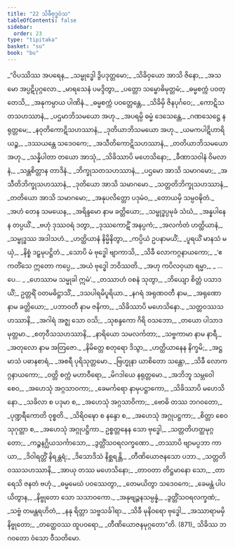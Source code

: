 ```yaml
---
title: "22 သိခီဗုဒ္ဓဝံသ"
tableOfContents: false
sidebar:
  order: 23
type: "tipitaka"
basket: "su"
book: "bu"
---
```



<DynamicBreadcrumb />

<Division number="1" book="bu" e="ch" v="21" p="366">

<Paragraph number="866" type="verses" book="bu">
_“ဝိပဿိဿ အပရေန,_  
_သမ္ဗုဒ္ဓေါ ဒွိပဒုတ္တမော;_  
_သိခိဝှယော အာသိ ဇိနော,_  
_အသမော အပ္ပဋိပုဂ္ဂလော._  

</Paragraph>

</Division>
<Division number="2" book="bu" e="ch" v="21" p="366">

<Paragraph number="867" type="verses" book="bu">
_မာရသေနံ ပမဒ္ဒိတွာ,_  
_ပတ္တော သမ္ဗောဓိမုတ္တမံ;_  
_ဓမ္မစက္ကံ ပဝတ္တေသိ,_  
_အနုကမ္ပာယ ပါဏိနံ._  

</Paragraph>

</Division>
<Division number="3" book="bu" e="ch" v="21" p="366">

<Paragraph number="868" type="verses" book="bu">
_ဓမ္မစက္ကံ ပဝတ္တေန္တေ,_  
_သိခိမှိ ဇိနပုင်္ဂဝေ;_  
_ကောဋိသတသဟဿာနံ,_  
_ပဌမာဘိသမယော အဟု._  

</Paragraph>

</Division>
<Division number="4" book="bu" e="ch" v="21" p="366">

<Paragraph number="869" type="verses" book="bu">
_အပရမ္ပိ ဓမ္မံ ဒေသေန္တေ,_  
_ဂဏသေဋ္ဌေ နရုတ္တမေ;_  
_နဝုတိကောဋိသဟဿာနံ,_  
_ဒုတိယာဘိသမယော အဟု._  

</Paragraph>

</Division>
<Division number="5" book="bu" e="ch" v="21" p="366">

<Paragraph number="870" type="verses" book="bu">
_ယမကပါဋိဟာရိယဉ္စ,_  
_ဒဿယန္တေ သဒေဝကေ;_  
_အသီတိကောဋိသဟဿာနံ,_  
_တတိယာဘိသမယော အဟု._  

</Paragraph>

</Division>
<Division number="6" book="bu" e="ch" v="21" p="367">

<Paragraph number="871" type="verses" book="bu">
_သန္နိပါတာ တယော အာသုံ,_  
_သိခိဿာပိ မဟေသိနော;_  
_ခီဏာသဝါနံ ဝိမလာနံ,_  
_သန္တစိတ္တာန တာဒိနံ._  

</Paragraph>

</Division>
<Division number="7" book="bu" e="ch" v="21" p="367">

<Paragraph number="872" type="verses" book="bu">
_ဘိက္ခုသတသဟဿာနံ,_  
_ပဌမော အာသိ သမာဂမော;_  
_အသီတိဘိက္ခုသဟဿာနံ,_  
_ဒုတိယော အာသိ သမာဂမော._  

</Paragraph>

</Division>
<Division number="8" book="bu" e="ch" v="21" p="367">

<Paragraph number="873" type="verses" book="bu">
_သတ္တတိဘိက္ခုသဟဿာနံ,_  
_တတိယော အာသိ သမာဂမော;_  
_အနုပလိတ္တော ပဒုမံဝ,_  
_တောယမှိ သမ္ပဝဍ္ဎိတံ._  

</Paragraph>

</Division>
<Division number="9" book="bu" e="ch" v="21" p="367">

<Paragraph number="874" type="verses" book="bu">
_အဟံ တေန သမယေန,_  
_အရိန္ဒမော နာမ ခတ္တိယော;_  
_သမ္ဗုဒ္ဓပ္ပမုခံ သံဃံ,_  
_အန္နပါနေန တပ္ပယိံ._  

</Paragraph>

</Division>
<Division number="10" book="bu" e="ch" v="21" p="367">

<Paragraph number="875" type="verses" book="bu">
_ဗဟုံ ဒုဿဝရံ ဒတွာ,_  
_ဒုဿကောဋိံ အနပ္ပကံ;_  
_အလင်္ကတံ ဟတ္ထိယာနံ,_  
_သမ္ဗုဒ္ဓဿ အဒါသဟံ._  

</Paragraph>

</Division>
<Division number="11" book="bu" e="ch" v="21" p="367">

<Paragraph number="876" type="verses" book="bu">
_ဟတ္ထိယာနံ နိမ္မိနိတွာ,_  
_ကပ္ပိယံ ဥပနာမယိံ;_  
_ပူရယိံ မာနသံ မယှံ,_  
_နိစ္စံ ဒဠှမုပဋ္ဌိတံ._  

</Paragraph>

</Division>
<Division number="12" book="bu" e="ch" v="21" p="367">

<Paragraph number="877" type="verses" book="bu">
_သောပိ မံ ဗုဒ္ဓေါ ဗျာကာသိ,_  
_သိခီ လောကဂ္ဂနာယကော;_  
_‘ဧကတိံသေ ဣတော ကပ္ပေ,_  
_အယံ ဗုဒ္ဓေါ ဘဝိဿတိ._  

</Paragraph>

</Division>
<Division number="13" book="bu" e="ch" v="21" p="367">

<Paragraph number="878" type="verses" book="bu">
_အဟု ကပိလဝှယာ ရမ္မာ,_  
_ …ပေ… _  
_ဟေဿာမ သမ္မုခါ ဣမံ’._  

</Paragraph>

</Division>
<Division number="14" book="bu" e="ch" v="21" p="367">

<Paragraph number="879" type="verses" book="bu">
_တဿာဟံ ဝစနံ သုတွာ,_  
_ဘိယျော စိတ္တံ ပသာဒယိံ;_  
ဥတ္တရိံ ဝတမဓိဋ္ဌာသိံ,_  
_ဒသပါရမိပူရိယာ._  

</Paragraph>

</Division>
<Division number="15" book="bu" e="ch" v="21" p="367">

<Paragraph number="880" type="verses" book="bu">
_နဂရံ အရုဏဝတီ နာမ,_  
_အရုဏော နာမ ခတ္တိယော;_  
_ပဘာဝတီ နာမ ဇနိကာ,_  
_သိခိဿာပိ မဟေသိနော._  

</Paragraph>

</Division>
<Division number="16" book="bu" e="ch" v="21" p="367">

<Paragraph number="881" type="verses" book="bu">
_သတ္တဝဿသဟဿာနိ,_  
_အဂါရံ အဇ္ဈ သော ဝသိ;_  
_သုစန္ဒကော ဂိရိ ဝသဘော,_  
_တယော ပါသာဒမုတ္တမာ._  

</Paragraph>

</Division>
<Division number="17" book="bu" e="ch" v="21" p="367">

<Paragraph number="882" type="verses" book="bu">
_စတုဝီသသဟဿာနိ,_  
_နာရိယော သမလင်္ကတာ;_  
_သဗ္ဗကာမာ နာမ နာရီ,_  
_အတုလော နာမ အတြဇော._  

</Paragraph>

</Division>
<Division number="18" book="bu" e="ch" v="21" p="367">

<Paragraph number="883" type="verses" book="bu">
_နိမိတ္တေ စတုရော ဒိသွာ,_  
_ဟတ္ထိယာနေန နိက္ခမိ;_  
_အဋ္ဌမာသံ ပဓာနစာရံ,_  
_အစရီ ပုရိသုတ္တမော._  

</Paragraph>

</Division>
<Division number="19" book="bu" e="ch" v="21" p="368">

<Paragraph number="884" type="verses" book="bu">
_ဗြဟ္မုနာ ယာစိတော သန္တော,_  
_သိခီ လောကဂ္ဂနာယကော;_  
_ဝတ္တိ စက္ကံ မဟာဝီရော,_  
_မိဂဒါယေ နရုတ္တမော._  

</Paragraph>

</Division>
<Division number="20" book="bu" e="ch" v="21" p="368">

<Paragraph number="885" type="verses" book="bu">
_အဘိဘူ သမ္ဘဝေါ စေဝ,_  
_အဟေသုံ အဂ္ဂသာဝကာ;_  
_ခေမင်္ကရော နာမုပဋ္ဌာကော,_  
_သိခိဿာပိ မဟေသိနော._  

</Paragraph>

</Division>
<Division number="21" book="bu" e="ch" v="21" p="368">

<Paragraph number="886" type="verses" book="bu">
_သခိလာ စ ပဒုမာ စ,_  
_အဟေသုံ အဂ္ဂသာဝိကာ;_  
_ဗောဓိ တဿ ဘဂဝတော,_  
_ပုဏ္ဍရီကောတိ ဝုစ္စတိ._  

</Paragraph>

</Division>
<Division number="22" book="bu" e="ch" v="21" p="368">

<Paragraph number="887" type="verses" book="bu">
_သိရိဝဍ္ဎော စ နန္ဒော စ,_  
_အဟေသုံ အဂ္ဂုပဋ္ဌကာ;_  
_စိတ္တာ စေဝ သုဂုတ္တာ စ,_  
_အဟေသုံ အဂ္ဂုပဋ္ဌိကာ._  

</Paragraph>

</Division>
<Division number="23" book="bu" e="ch" v="21" p="368">

<Paragraph number="888" type="verses" book="bu">
ဥစ္စတ္တနေန သော ဗုဒ္ဓေါ,_  
_သတ္တတိဟတ္ထမုဂ္ဂတော;_  
_ကဉ္စနဂ္ဃိယသင်္ကာသော,_  
_ဒွတ္တိံသဝရလက္ခဏော._  

</Paragraph>

</Division>
<Division number="24" book="bu" e="ch" v="21" p="368">

<Paragraph number="889" type="verses" book="bu">
_တဿာပိ ဗျာမပ္ပဘာ ကာယာ,_  
_ဒိဝါရတ္တိံ နိရန္တရံ;_  
_ဒိသောဒိသံ နိစ္ဆရန္တိ,_  
_တီဏိယောဇနသော ပဘာ._  

</Paragraph>

</Division>
<Division number="25" book="bu" e="ch" v="21" p="368">

<Paragraph number="890" type="verses" book="bu">
_သတ္တတိဝဿသဟဿာနိ,_  
_အာယု တဿ မဟေသိနော;_  
_တာဝတာ တိဋ္ဌမာနော သော,_  
_တာရေသိ ဇနတံ ဗဟုံ._  

</Paragraph>

</Division>
<Division number="26" book="bu" e="ch" v="21" p="368">

<Paragraph number="891" type="verses" book="bu">
_ဓမ္မမေဃံ ပဝဿေတွာ,_  
_တေမယိတွာ သဒေဝကေ;_  
_ခေမန္တံ ပါပယိတွာန,_  
_နိဗ္ဗုတော သော သသာဝကော._  

</Paragraph>

</Division>
<Division number="27" book="bu" e="ch" v="21" p="368">

<Paragraph number="892" type="verses" book="bu">
_အနုဗျဉ္ဇနသမ္ပန္နံ,_  
_ဒွတ္တိံသဝရလက္ခဏံ;_  
_သဗ္ဗံ တမန္တရဟိတံ,_  
_နနု ရိတ္တာ သဗ္ဗသင်္ခါရာ._  

</Paragraph>

</Division>
<Division number="28" book="bu" e="ch" v="21" p="368">

<Paragraph number="893" type="verses" book="bu">
_သိခီ မုနိဝရော ဗုဒ္ဓေါ,_  
_အဿာရာမမှိ နိဗ္ဗုတော;_  
_တတ္ထေဝဿ ထူပဝရော,_  
_တီဏိယောဇနမုဂ္ဂတော”တိ. (871)_  


</Paragraph>
</Division>

<Paragraph number="894" type="center" book="bu">
သိခိဿ ဘဂဝတော ဝံသော ဝီသတိမော.
</Paragraph>